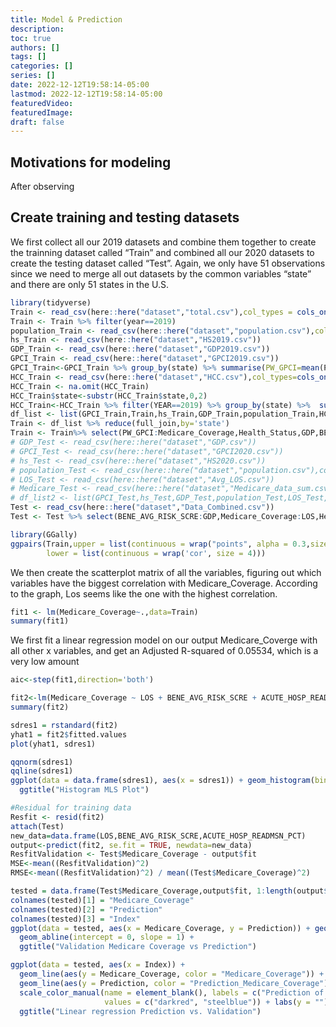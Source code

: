 ```yaml
---
title: Model & Prediction
description:
toc: true
authors: []
tags: []
categories: []
series: []
date: 2022-12-12T19:58:14-05:00
lastmod: 2022-12-12T19:58:14-05:00
featuredVideo:
featuredImage:
draft: false
---
```

## Motivations for modeling

After observing 

## Create training and testing datasets

We first collect all our 2019 datasets and combine them together to create the  trainning dataset called "Train" and combined all our 2020 datasets to create the testing dataset called "Test". Again, we only have 51 observations since we need to merge all out datasets by the common variables "state" and there are only 51 states in the U.S.
```r
library(tidyverse)
Train <- read_csv(here::here("dataset","total.csv"),col_types = cols_only(Medicare_Coverage=col_number(),year=col_number(),LOS=col_number(),state=col_character()))
Train <- Train %>% filter(year==2019)
population_Train <- read_csv(here::here("dataset","population.csv"),col_types = cols_only(state=col_character(),Year2019=col_number()))
hs_Train <- read_csv(here::here("dataset","HS2019.csv"))
GDP_Train <- read_csv(here::here("dataset","GDP2019.csv"))
GPCI_Train <- read_csv(here::here("dataset","GPCI2019.csv"))
GPCI_Train<-GPCI_Train %>% group_by(state) %>% summarise(PW_GPCI=mean(PW_GPCI),PE_GPCI=mean(PE_GPCI),MP_GPCI=mean(MP_GPCI))
HCC_Train <- read_csv(here::here("dataset","HCC.csv"),col_types=cols_only(BENE_AVG_RISK_SCRE=col_number(),ACUTE_HOSP_READMSN_PCT=col_number(),state=col_character(),YEAR=col_number()))
HCC_Train <- na.omit(HCC_Train)
HCC_Train$state<-substr(HCC_Train$state,0,2)
HCC_Train<-HCC_Train %>% filter(YEAR==2019) %>% group_by(state) %>%  summarise(BENE_AVG_RISK_SCRE=mean(BENE_AVG_RISK_SCRE),ACUTE_HOSP_READMSN_PCT=mean(ACUTE_HOSP_READMSN_PCT))
df_list <- list(GPCI_Train,Train,hs_Train,GDP_Train,population_Train,HCC_Train)
Train <- df_list %>% reduce(full_join,by='state')
Train <- Train%>% select(PW_GPCI:Medicare_Coverage,Health_Status,GDP,BENE_AVG_RISK_SCRE,ACUTE_HOSP_READMSN_PCT) %>% head(-3)
# GDP_Test <- read_csv(here::here("dataset","GDP.csv"))
# GPCI_Test <- read_csv(here::here("dataset","GPCI2020.csv"))
# hs_Test <- read_csv(here::here("dataset","HS2020.csv"))
# population_Test <- read_csv(here::here("dataset","population.csv"),col_types = cols_only(state=col_character(),Year2020=col_number()))
# LOS_Test <- read_csv(here::here("dataset","Avg_LOS.csv"))
# Medicare_Test <- read_csv(here::here("dataset","Medicare_data_sum.csv"),col_types = cols_only(state=col_character(),Medicare_Coverage=col_number()))
# df_list2 <- list(GPCI_Test,hs_Test,GDP_Test,population_Test,LOS_Test,Medicare_Test,Hcc_Test)
Test <- read_csv(here::here("dataset","Data_Combined.csv"))
Test <- Test %>% select(BENE_AVG_RISK_SCRE:GDP,Medicare_Coverage:LOS,Health_Status)
```




```r
library(GGally)
ggpairs(Train,upper = list(continuous = wrap("points", alpha = 0.3,size=0.1)),
        lower = list(continuous = wrap('cor', size = 4)))
```

We then create the scatterplot matrix of all the variables, figuring out which variables have the biggest correlation with Medicare_Coverage. According to the graph, Los seems like the one with the highest correlation.

```r
fit1 <- lm(Medicare_Coverage~.,data=Train)
summary(fit1)
```

We first fit a linear regression model on our output Medicare_Coverge with all other x variables, and get an Adjusted R-squared of 0.05534, which is a very low amount
```r
aic<-step(fit1,direction='both')
```

```r
fit2<-lm(Medicare_Coverage ~ LOS + BENE_AVG_RISK_SCRE + ACUTE_HOSP_READMSN_PCT,data=Train)
summary(fit2)
```

```r
sdres1 = rstandard(fit2)
yhat1 = fit2$fitted.values
plot(yhat1, sdres1)
```


```r
qqnorm(sdres1)
qqline(sdres1)
ggplot(data = data.frame(sdres1), aes(x = sdres1)) + geom_histogram(bins = 30) +
  ggtitle("Histogram MLS Plot")
```

```r
#Residual for training data
Resfit <- resid(fit2)
attach(Test)
new_data=data.frame(LOS,BENE_AVG_RISK_SCRE,ACUTE_HOSP_READMSN_PCT)
output<-predict(fit2, se.fit = TRUE, newdata=new_data)
ResfitValidation <- Test$Medicare_Coverage - output$fit
MSE<-mean((ResfitValidation)^2)
RMSE<-mean((ResfitValidation)^2) / mean((Test$Medicare_Coverage)^2)
```

```r
tested = data.frame(Test$Medicare_Coverage,output$fit, 1:length(output$fit));
colnames(tested)[1] = "Medicare_Coverage"
colnames(tested)[2] = "Prediction"
colnames(tested)[3] = "Index"
ggplot(data = tested, aes(x = Medicare_Coverage, y = Prediction)) + geom_point() +
  geom_abline(intercept = 0, slope = 1) +
  ggtitle("Validation Medicare Coverage vs Prediction")
```

```r
ggplot(data = tested, aes(x = Index)) +
  geom_line(aes(y = Medicare_Coverage, color = "Medicare_Coverage")) + 
  geom_line(aes(y = Prediction, color = "Prediction_Medicare_Coverage"), linetype="twodash") +  
  scale_color_manual(name = element_blank(), labels = c("Prediction of Medicare Coverage", "Medicare Coverage"),
                     values = c("darkred", "steelblue")) + labs(y = "") + 
  ggtitle("Linear regression Prediction vs. Validation")
```

```r

```